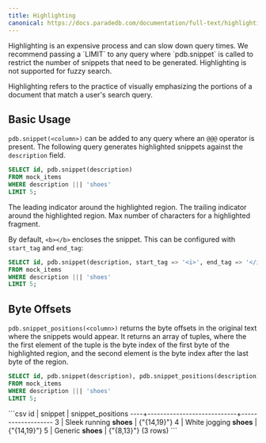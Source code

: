 ```yaml
---
title: Highlighting
canonical: https://docs.paradedb.com/documentation/full-text/highlighting
---
```


<Note>
Highlighting is an expensive process and can slow down query times.
We recommend passing a `LIMIT` to any query where `pdb.snippet` is called to restrict the
number of snippets that need to be generated.
</Note>

<Note>
Highlighting is not supported for fuzzy search.
</Note>

Highlighting refers to the practice of visually emphasizing the portions of a document that match a user's
search query.

## Basic Usage

`pdb.snippet(<column>)` can be added to any query where an `@@@` operator is present.
The following query generates highlighted snippets against the `description` field.

```sql
SELECT id, pdb.snippet(description)
FROM mock_items
WHERE description ||| 'shoes'
LIMIT 5;
```

<ParamField body="start_tag" default="<b>">
  The leading indicator around the highlighted region.
</ParamField>
<ParamField body="end_tag" default="</b>">
  The trailing indicator around the highlighted region.
</ParamField>
<ParamField body="max_num_chars" default={150}>
  Max number of characters for a highlighted fragment.
</ParamField>

By default, `<b></b>` encloses the snippet. This can be configured with `start_tag` and `end_tag`:

```sql
SELECT id, pdb.snippet(description, start_tag => '<i>', end_tag => '</i>')
FROM mock_items
WHERE description ||| 'shoes'
LIMIT 5;
```

## Byte Offsets

`pdb.snippet_positions(<column>)` returns the byte offsets in the original text where the snippets would appear. It returns an array of
tuples, where the the first element of the tuple is the byte index of the first byte of the highlighted region, and the second element is the byte index after the last byte of the region.

```sql
SELECT id, pdb.snippet(description), pdb.snippet_positions(description)
FROM mock_items
WHERE description ||| 'shoes'
LIMIT 5;
```

<Accordion title="Expected Response">
```csv
 id |          snippet           | snippet_positions
----+----------------------------+-------------------
  3 | Sleek running <b>shoes</b> | {"{14,19}"}
  4 | White jogging <b>shoes</b> | {"{14,19}"}
  5 | Generic <b>shoes</b>       | {"{8,13}"}
(3 rows)
```
</Accordion>
